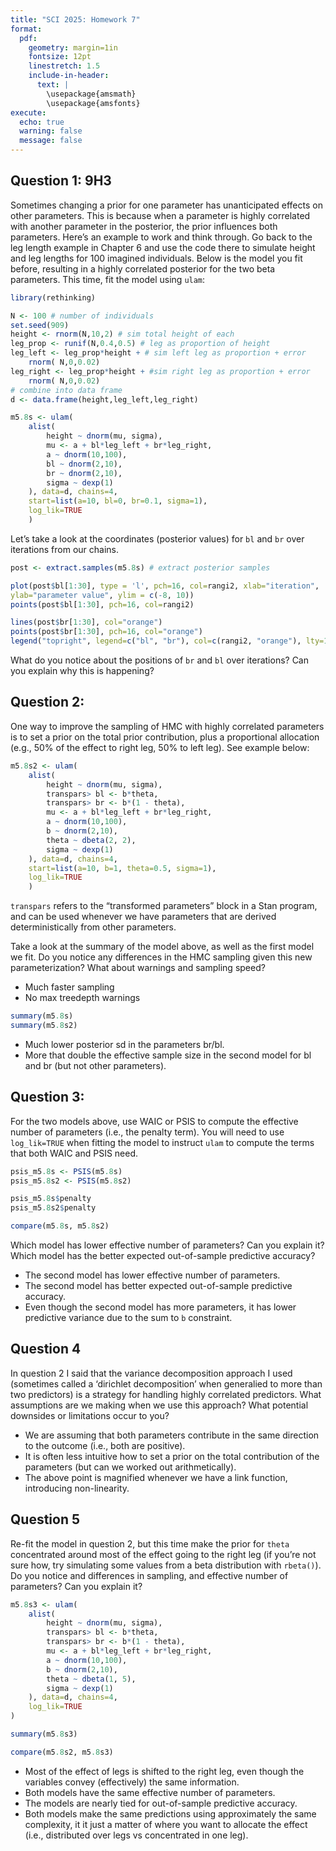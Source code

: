 ```yaml
---
title: "SCI 2025: Homework 7"
format: 
  pdf:
    geometry: margin=1in
    fontsize: 12pt
    linestretch: 1.5
    include-in-header:
      text: |
        \usepackage{amsmath}
        \usepackage{amsfonts}
execute:
  echo: true
  warning: false
  message: false
---
```


## Question 1: 9H3

Sometimes changing a prior for one parameter has unanticipated effects on other parameters. This is because when a parameter is highly correlated with another parameter in the posterior, the prior influences both parameters. Here's an example to work and think through. Go back to the leg length example in Chapter 6 and use the code there to simulate height and leg lengths for 100 imagined individuals. Below is the model you fit before, resulting in a highly correlated posterior for the two beta parameters. This time, fit the model using `ulam`:

```r
library(rethinking)

N <- 100 # number of individuals
set.seed(909)
height <- rnorm(N,10,2) # sim total height of each
leg_prop <- runif(N,0.4,0.5) # leg as proportion of height
leg_left <- leg_prop*height + # sim left leg as proportion + error
    rnorm( N,0,0.02)
leg_right <- leg_prop*height + #sim right leg as proportion + error
    rnorm( N,0,0.02)
# combine into data frame
d <- data.frame(height,leg_left,leg_right)

m5.8s <- ulam(
    alist(
        height ~ dnorm(mu, sigma),
        mu <- a + bl*leg_left + br*leg_right,
        a ~ dnorm(10,100),
        bl ~ dnorm(2,10),
        br ~ dnorm(2,10),
        sigma ~ dexp(1)
    ), data=d, chains=4,
    start=list(a=10, bl=0, br=0.1, sigma=1),
    log_lik=TRUE
    )
```

Let's take a look at the coordinates (posterior values) for `bl` and `br` over iterations from our chains.

```r
post <- extract.samples(m5.8s) # extract posterior samples

plot(post$bl[1:30], type = 'l', pch=16, col=rangi2, xlab="iteration",
ylab="parameter value", ylim = c(-8, 10))
points(post$bl[1:30], pch=16, col=rangi2)

lines(post$br[1:30], col="orange")
points(post$br[1:30], pch=16, col="orange")
legend("topright", legend=c("bl", "br"), col=c(rangi2, "orange"), lty=1, cex=0.8)
```

What do you notice about the positions of `br` and `bl` over iterations? Can you explain why this is happening?

## Question 2:

One way to improve the sampling of HMC with highly correlated parameters is to set a prior on the total prior contribution, plus a proportional allocation (e.g., 50% of the effect to right leg, 50% to left leg). See example below:

```r
m5.8s2 <- ulam(
    alist(
        height ~ dnorm(mu, sigma),
        transpars> bl <- b*theta,
        transpars> br <- b*(1 - theta),
        mu <- a + bl*leg_left + br*leg_right,
        a ~ dnorm(10,100),
        b ~ dnorm(2,10),
        theta ~ dbeta(2, 2),
        sigma ~ dexp(1)
    ), data=d, chains=4,
    start=list(a=10, b=1, theta=0.5, sigma=1),
    log_lik=TRUE
    )
```

`transpars` refers to the "transformed parameters" block in a Stan program, and can be used whenever we have parameters that are derived deterministically from other parameters. 

Take a look at the summary of the model above, as well as the first model we fit. Do you notice any differences in the HMC sampling given this new parameterization? What about warnings and sampling speed?

- Much faster sampling
- No max treedepth warnings

```r
summary(m5.8s)
summary(m5.8s2)
```

- Much lower posterior sd in the parameters br/bl.
- More that double the effective sample size in the second model for bl and br (but not other parameters).

## Question 3:

For the two models above, use WAIC or PSIS to compute the effective number of parameters (i.e., the penalty term). You will need to use `log_lik=TRUE` when fitting the model to instruct `ulam` to compute the terms that both WAIC and PSIS need.

```r
psis_m5.8s <- PSIS(m5.8s)
psis_m5.8s2 <- PSIS(m5.8s2)

psis_m5.8s$penalty
psis_m5.8s2$penalty

compare(m5.8s, m5.8s2)
```

Which model has lower effective number of parameters? Can you explain it? Which model has the better expected out-of-sample predictive accuracy?

- The second model has lower effective number of parameters.
- The second model has better expected out-of-sample predictive accuracy.
- Even though the second model has more parameters, it has lower predictive variance due to the sum to `b` constraint.

## Question 4

In question 2 I said that the variance decomposition approach I used (sometimes called a 'dirichlet decomposition' when generalied to more than two predictors) is a strategy for handling highly correlated predictors. What assumptions are we making when we use this approach? What potential downsides or limitations occur to you?

- We are assuming that both parameters contribute in the same direction to the outcome (i.e., both are positive).
- It is often less intuitive how to set a prior on the total contribution of the parameters (but can we worked out arithmetically).
- The above point is magnified whenever we have a link function, introducing non-linearity.

## Question 5

Re-fit the model in question 2, but this time make the prior for `theta` concentrated around most of the effect going to the right leg (if you're not sure how, try simulating some values from a beta distribution with `rbeta()`). Do you notice and differences in sampling, and effective number of parameters? Can you explain it?

```r
m5.8s3 <- ulam(
    alist(
        height ~ dnorm(mu, sigma),
        transpars> bl <- b*theta,
        transpars> br <- b*(1 - theta),
        mu <- a + bl*leg_left + br*leg_right,
        a ~ dnorm(10,100),
        b ~ dnorm(2,10),
        theta ~ dbeta(1, 5),
        sigma ~ dexp(1)
    ), data=d, chains=4,
    log_lik=TRUE
)

summary(m5.8s3)
```

```r
compare(m5.8s2, m5.8s3)
```

- Most of the effect of legs is shifted to the right leg, even though the variables convey (effectively) the same information.
- Both models have the same effective number of parameters.
- The models are nearly tied for out-of-sample predictive accuracy.
- Both models make the same predictions using approximately the same complexity, it it just a matter of where you want to allocate the effect (i.e., distributed over legs vs concentrated in one leg).
